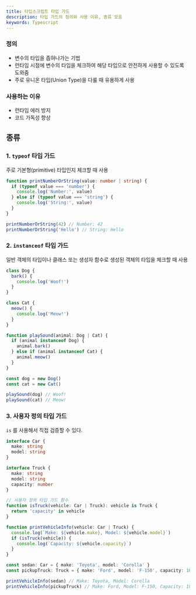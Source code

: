 ```yaml
---
title: 타입스크립트 타입 가드
description: 타입 가드의 정의와 사용 이유, 종류 모음
keywords: Typescript
---
```


### 정의

- 변수의 타입을 좁혀나가는 기법
- 런타임 시점에 변수의 타입을 체크하여 해당 타입으로 안전하게 사용할 수 있도록 도와줌
- 주로 유니온 타입(Union Type)을 다룰 때 유용하게 사용

### 사용하는 이유

- 런타임 에러 방지
- 코드 가독성 향상

## 종류

### 1. `typeof` 타입 가드

주로 기본형(primitive) 타입인지 체크할 때 사용

```ts
function printNumberOrString(value: number | string) {
  if (typeof value === 'number') {
    console.log('Number:', value)
  } else if (typeof value === 'string') {
    console.log('String:', value)
  }
}

printNumberOrString(42) // Number: 42
printNumberOrString('Hello') // String: Hello
```

### 2. `instanceof` 타입 가드

일반 객체의 타입이나 클래스 또는 생성자 함수로 생성된 객체의 타입을 체크할 때 사용

```ts
class Dog {
  bark() {
    console.log('Woof!')
  }
}

class Cat {
  meow() {
    console.log('Meow!')
  }
}

function playSound(animal: Dog | Cat) {
  if (animal instanceof Dog) {
    animal.bark()
  } else if (animal instanceof Cat) {
    animal.meow()
  }
}

const dog = new Dog()
const cat = new Cat()

playSound(dog) // Woof!
playSound(cat) // Meow!
```

### 3. 사용자 정의 타입 가드

`is` 를 사용해서 직접 검증할 수 있다.

```ts
interface Car {
  make: string
  model: string
}

interface Truck {
  make: string
  model: string
  capacity: number
}

// 사용자 정의 타입 가드 함수
function isTruck(vehicle: Car | Truck): vehicle is Truck {
  return 'capacity' in vehicle
}

function printVehicleInfo(vehicle: Car | Truck) {
  console.log(`Make: ${vehicle.make}, Model: ${vehicle.model}`)
  if (isTruck(vehicle)) {
    console.log(`Capacity: ${vehicle.capacity}`)
  }
}

const sedan: Car = { make: 'Toyota', model: 'Corolla' }
const pickupTruck: Truck = { make: 'Ford', model: 'F-150', capacity: 1000 }

printVehicleInfo(sedan) // Make: Toyota, Model: Corolla
printVehicleInfo(pickupTruck) // Make: Ford, Model: F-150, Capacity: 1000
```
